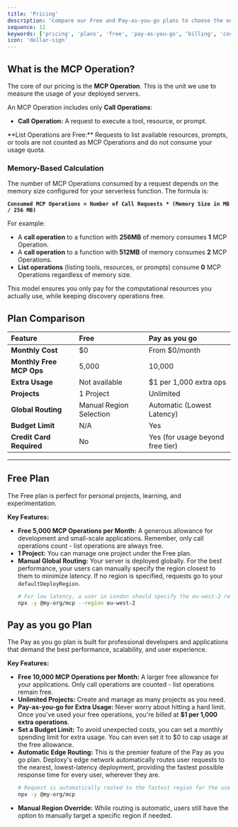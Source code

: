 ```yaml
---
title: 'Pricing'
description: 'Compare our Free and Pay-as-you-go plans to choose the one that best fits your needs for MCP operations, global routing, and scalability.'
sequence: 11
keywords: ['pricing', 'plans', 'free', 'pay-as-you-go', 'billing', 'cost', 'usage', 'limits', 'mcp operation']
icon: 'dollar-sign'
---
```


## What is the MCP Operation?

The core of our pricing is the **MCP Operation**. This is the unit we use to measure the usage of your deployed servers.

An MCP Operation includes only **Call Operations**:

-   **Call Operation:** A request to execute a tool, resource, or prompt.

<Note>
**List Operations are Free:** Requests to list available resources, prompts, or tools are not counted as MCP Operations and do not consume your usage quota.
</Note>

### Memory-Based Calculation

The number of MCP Operations consumed by a request depends on the memory size configured for your serverless function. The formula is:

**`Consumed MCP Operations = Number of Call Requests * (Memory Size in MB / 256 MB)`**

For example:
-   A **call operation** to a function with **256MB** of memory consumes **1** MCP Operation.
-   A **call operation** to a function with **512MB** of memory consumes **2** MCP Operations.
-   **List operations** (listing tools, resources, or prompts) consume **0** MCP Operations regardless of memory size.

This model ensures you only pay for the computational resources you actually use, while keeping discovery operations free.

## Plan Comparison

| Feature                    | Free                               | Pay as you go                          |
| :------------------------- | :--------------------------------- | :------------------------------------- |
| **Monthly Cost**           | $0                                 | From $0/month                          |
| **Monthly Free MCP Ops**   | 5,000                              | 10,000                                 |
| **Extra Usage**            | Not available                      | $1 per 1,000 extra ops                 |
| **Projects**               | 1 Project                          | Unlimited                              |
| **Global Routing**         | Manual Region Selection            | Automatic (Lowest Latency)             |
| **Budget Limit**           | N/A                                | Yes                                    |
| **Credit Card Required**   | No                                 | Yes (for usage beyond free tier)       |

---

## Free Plan

The Free plan is perfect for personal projects, learning, and experimentation.

**Key Features:**

-   **Free 5,000 MCP Operations per Month:** A generous allowance for development and small-scale applications. Remember, only call operations count - list operations are always free.
-   **1 Project:** You can manage one project under the Free plan.
-   **Manual Global Routing:** Your server is deployed globally. For the best performance, your users can manually specify the region closest to them to minimize latency. If no region is specified, requests go to your `defaultDeployRegion`.
    ```bash
    # For low latency, a user in London should specify the eu-west-2 region
    npx -y @my-org/mcp --region eu-west-2
    ```

## Pay as you go Plan

The Pay as you go plan is built for professional developers and applications that demand the best performance, scalability, and user experience.

**Key Features:**

-   **Free 10,000 MCP Operations per Month:** A larger free allowance for your applications. Only call operations are counted - list operations remain free.
-   **Unlimited Projects:** Create and manage as many projects as you need.
-   **Pay-as-you-go for Extra Usage:** Never worry about hitting a hard limit. Once you've used your free operations, you're billed at **$1 per 1,000 extra operations**.
-   **Set a Budget Limit:** To avoid unexpected costs, you can set a monthly spending limit for extra usage. You can even set it to $0 to cap usage at the free allowance.
-   **Automatic Edge Routing:** This is the premier feature of the Pay as you go plan. Deploxy's edge network automatically routes user requests to the nearest, lowest-latency deployment, providing the fastest possible response time for every user, wherever they are.
    ```bash
    # Request is automatically routed to the fastest region for the user
    npx -y @my-org/mcp
    ```
-   **Manual Region Override:** While routing is automatic, users still have the option to manually target a specific region if needed.
